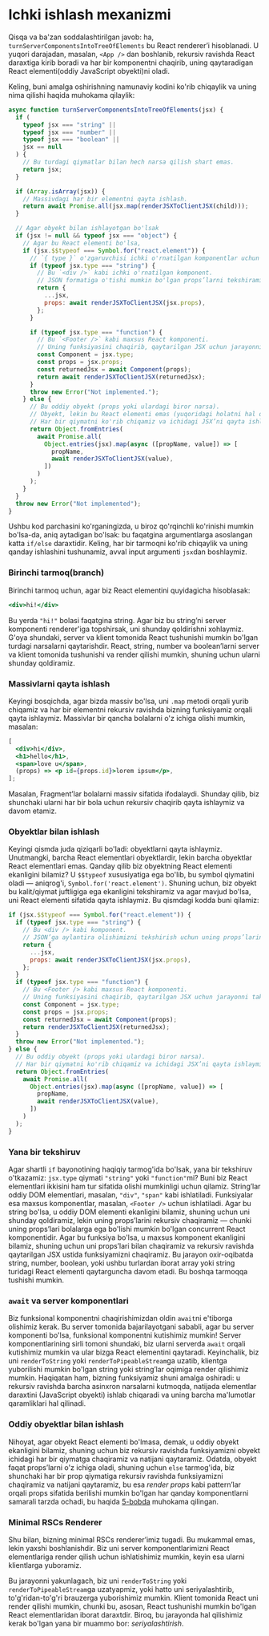# Ichki ishlash mexanizmi

Qisqa va ba'zan soddalashtirilgan javob: ha, `turnServerComponentsIntoTreeOfElements` bu React renderer’i hisoblanadi. U yuqori darajadan, masalan, `<App />` dan boshlanib, rekursiv ravishda React daraxtiga kirib boradi va har bir komponentni chaqirib, uning qaytaradigan React elementi(oddiy JavaScript obyekti)ni oladi.

Keling, buni amalga oshirishning namunaviy kodini ko'rib chiqaylik va uning nima qilishi haqida muhokama qilaylik:
``` js copy
async function turnServerComponentsIntoTreeOfElements(jsx) {
  if (
    typeof jsx === "string" ||
    typeof jsx === "number" ||
    typeof jsx === "boolean" ||
    jsx == null
  ) {
    // Bu turdagi qiymatlar bilan hech narsa qilish shart emas.
    return jsx;
  }

  if (Array.isArray(jsx)) {
    // Massivdagi har bir elementni qayta ishlash.
    return await Promise.all(jsx.map(renderJSXToClientJSX(child)));
  }

  // Agar obyekt bilan ishlayotgan bo'lsak
  if (jsx != null && typeof jsx === "object") {
    // Agar bu React elementi bo'lsa,
    if (jsx.$$typeof === Symbol.for("react.element")) {
      // `{ type }` o'zgaruvchisi ichki o'rnatilgan komponentlar uchun string.
      if (typeof jsx.type === "string") {
        // Bu `<div />` kabi ichki o'rnatilgan komponent.
        // JSON formatiga o'tishi mumkin bo'lgan props’larni tekshiramiz.
        return {
          ...jsx,
          props: await renderJSXToClientJSX(jsx.props),
        };
      }

      if (typeof jsx.type === "function") {
        // Bu `<Footer />` kabi maxsus React komponenti.
        // Uning funksiyasini chaqirib, qaytarilgan JSX uchun jarayonni takrorlaymiz.
        const Component = jsx.type;
        const props = jsx.props;
        const returnedJsx = await Component(props);
        return await renderJSXToClientJSX(returnedJsx);
      }
      throw new Error("Not implemented.");
    } else {
      // Bu oddiy obyekt (props yoki ulardagi biror narsa).
      // Obyekt, lekin bu React elementi emas (yuqoridagi holatni hal qildik).
      // Har bir qiymatni ko'rib chiqamiz va ichidagi JSX’ni qayta ishlaymiz.
      return Object.fromEntries(
        await Promise.all(
          Object.entries(jsx).map(async ([propName, value]) => [
            propName,
            await renderJSXToClientJSX(value),
          ])
        )
      );
    }
  }
  throw new Error("Not implemented");
}
```

Ushbu kod parchasini ko'rganingizda, u biroz qo'rqinchli ko'rinishi mumkin bo'lsa-da, aniq aytadigan bo'lsak: bu faqatgina argumentlarga asoslangan katta `if/else` daraxtidir. Keling, har bir tarmoqni ko'rib chiqaylik va uning qanday ishlashini tushunamiz, avval input argumenti `jsx`dan boshlaymiz.

### Birinchi tarmoq(branch)

Birinchi tarmoq uchun, agar biz React elementini quyidagicha hisoblasak:
``` jsx copy
<div>hi!</div>
```

Bu yerda `"hi!"` bolasi faqatgina string. Agar biz bu string’ni server komponenti renderer'iga topshirsak, uni shunday qoldirishni xohlaymiz. G'oya shundaki, server va klient tomonida React tushunishi mumkin bo'lgan turdagi narsalarni qaytarishdir. React, string, number va boolean’larni server va klient tomonida tushunishi va render qilishi mumkin, shuning uchun ularni shunday qoldiramiz.

### Massivlarni qayta ishlash

Keyingi bosqichda, agar bizda massiv bo'lsa, uni `.map` metodi orqali yurib chiqamiz va har bir elementni rekursiv ravishda bizning funksiyamiz orqali qayta ishlaymiz. Massivlar bir qancha bolalarni o'z ichiga olishi mumkin, masalan:
``` jsx copy
[
  <div>hi</div>,
  <h1>hello</h1>,
  <span>love u</span>,
  (props) => <p id={props.id}>lorem ipsum</p>,
];
```

Masalan, Fragment’lar bolalarni massiv sifatida ifodalaydi. Shunday qilib, biz shunchaki ularni har bir bola uchun rekursiv chaqirib qayta ishlaymiz va davom etamiz.


### Obyektlar bilan ishlash
Keyingi qismda juda qiziqarli bo'ladi: obyektlarni qayta ishlaymiz. Unutmangki, barcha React elementlari obyektlardir, lekin barcha obyektlar React elementlari emas. Qanday qilib biz obyektning React elementi ekanligini bilamiz? U `$$typeof` xususiyatiga ega bo'lib, bu symbol qiymatini oladi — aniqrog'i, `Symbol.for('react.element')`. Shuning uchun, biz obyekt bu kalit/qiymat juftligiga ega ekanligini tekshiramiz va agar mavjud bo'lsa, uni React elementi sifatida qayta ishlaymiz. Bu qismdagi kodda buni qilamiz:
``` jsx copy
if (jsx.$$typeof === Symbol.for("react.element")) {
  if (typeof jsx.type === "string") {
    // Bu <div /> kabi komponent.
    // JSON’ga aylantira olishimizni tekshirish uchun uning props’larini ko'rib chiqamiz.
    return {
      ...jsx,
      props: await renderJSXToClientJSX(jsx.props),
    };
  }
  if (typeof jsx.type === "function") {
    // Bu <Footer /> kabi maxsus React komponenti.
    // Uning funksiyasini chaqirib, qaytarilgan JSX uchun jarayonni takrorlaymiz.
    const Component = jsx.type;
    const props = jsx.props;
    const returnedJsx = await Component(props);
    return renderJSXToClientJSX(returnedJsx);
  }
  throw new Error("Not implemented.");
} else {
  // Bu oddiy obyekt (props yoki ulardagi biror narsa).
  // Har bir qiymatni ko'rib chiqamiz va ichidagi JSX’ni qayta ishlaymiz.
  return Object.fromEntries(
    await Promise.all(
      Object.entries(jsx).map(async ([propName, value]) => [
        propName,
        await renderJSXToClientJSX(value),
      ])
    )
  );
}
```

### Yana bir tekshiruv

Agar shartli `if` bayonotining haqiqiy tarmog'ida bo'lsak, yana bir tekshiruv o'tkazamiz: `jsx.type` qiymati `"string"` yoki `"function"`mi? Buni biz React elementlari ikkisini ham tur sifatida olishi mumkinligi uchun qilamiz. String’lar oddiy DOM elementlari, masalan, `"div"`, `"span"` kabi ishlatiladi. Funksiyalar esa maxsus komponentlar, masalan, `<Footer />` uchun ishlatiladi. Agar bu string bo'lsa, u oddiy DOM elementi ekanligini bilamiz, shuning uchun uni shunday qoldiramiz, lekin uning props’larini rekursiv chaqiramiz — chunki uning props’lari bolalarga ega bo'lishi mumkin bo'lgan concurrent React komponentidir. Agar bu funksiya bo'lsa, u maxsus komponent ekanligini bilamiz, shuning uchun uni props’lari bilan chaqiramiz va rekursiv ravishda qaytarilgan JSX ustida funksiyamizni chaqiramiz. Bu jarayon oxir-oqibatda string, number, boolean, yoki ushbu turlardan iborat array yoki string turidagi React elementi qaytarguncha davom etadi. Bu boshqa tarmoqqa tushishi mumkin.

### `await` va server komponentlari

Biz funksional komponentni chaqirishimizdan oldin `await`ni e'tiborga olishimiz kerak. Bu server tomonida bajarilayotgani sababli, agar bu server komponenti bo'lsa, funksional komponentni kutishimiz mumkin! Server komponentlarining sirli tomoni shundaki, biz ularni serverda `await` orqali kutishimiz mumkin va ular bizga React elementini qaytaradi. Keyinchalik, biz uni `renderToString` yoki `renderToPipeableStream`ga uzatib, klientga yuborilishi mumkin bo'lgan string yoki string’lar oqimiga render qilishimiz mumkin. Haqiqatan ham, bizning funksiyamiz shuni amalga oshiradi: u rekursiv ravishda barcha asinxron narsalarni kutmoqda, natijada elementlar daraxtini (JavaScript obyekti) ishlab chiqaradi va uning barcha ma'lumotlar qaramliklari hal qilinadi.

### Oddiy obyektlar bilan ishlash

Nihoyat, agar obyekt React elementi bo'lmasa, demak, u oddiy obyekt ekanligini bilamiz, shuning uchun biz rekursiv ravishda funksiyamizni obyekt ichidagi har bir qiymatga chaqiramiz va natijani qaytaramiz. Odatda, obyekt faqat props’larni o'z ichiga oladi, shuning uchun `else` tarmog'ida, biz shunchaki har bir prop qiymatiga rekursiv ravishda funksiyamizni chaqiramiz va natijani qaytaramiz, bu esa *render props* kabi pattern’lar orqali props sifatida berilishi mumkin bo'lgan har qanday komponentlarni samarali tarzda ochadi, bu haqida [5-bobda](/books/react/powerful-patterns/render-props) muhokama qilingan.


### Minimal RSCs Renderer
Shu bilan, bizning minimal RSCs renderer’imiz tugadi. Bu mukammal emas, lekin yaxshi boshlanishdir. Biz uni server komponentlarimizni React elementlariga render qilish uchun ishlatishimiz mumkin, keyin esa ularni klientlarga yuboramiz.

Bu jarayonni yakunlagach, biz uni `renderToString` yoki `renderToPipeableStream`ga uzatyapmiz, yoki hatto uni seriyalashtirib, to'g'ridan-to'g'ri brauzerga yuborishimiz mumkin. Klient tomonida React uni render qilishi mumkin, chunki bu, asosan, React tushunishi mumkin bo'lgan React elementlaridan iborat daraxtdir. Biroq, bu jarayonda hal qilishimiz kerak bo'lgan yana bir muammo bor: *seriyalashtirish*.